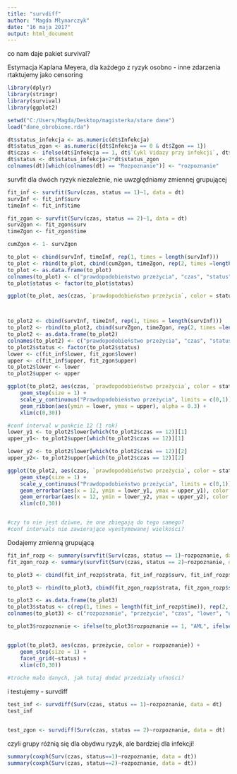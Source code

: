 ---
title: "survdiff"
author: "Magda Młynarczyk"
date: "16 maja 2017"
output: html_document
---
co nam daje pakiet survival?

Estymacja Kaplana Meyera, dla każdego z ryzyk osobno - inne zdarzenia rtaktujemy jako censoring
```{r}
library(dplyr)
library(stringr)
library(survival)
library(ggplot2)

setwd("C:/Users/Magda/Desktop/magisterka/stare dane")
load("dane_obrobione.rda")

dt$status_infekcja <- as.numeric(dt$Infekcja)
dt$status_zgon <- as.numeric({dt$Infekcja == 0 & dt$Zgon == 1})
dt$czas <- ifelse(dt$Infekcja == 1, dt$`Cykl Vidazy przy infekcji`, dt$OS)
dt$status <- dt$status_infekcja+2*dt$status_zgon
colnames(dt)[which(colnames(dt) == "Rozpoznanie")] <- "rozpoznanie"
```

survfit dla dwóch ryzyk niezależnie, nie uwzględniamy zmiennej grupującej
```{r}
fit_inf <- survfit(Surv(czas, status == 1)~1, data = dt)
survInf <- fit_inf$surv
timeInf <- fit_inf$time

fit_zgon <- survfit(Surv(czas, status == 2)~1, data = dt)
survZgon <- fit_zgon$surv
timeZgon <- fit_zgon$time

cumZgon <- 1- survZgon

to_plot <- cbind(survInf, timeInf, rep(1, times = length(survInf)))
to_plot <- rbind(to_plot, cbind(cumZgon, timeZgon, rep(2, times =length(cumZgon))))
to_plot <- as.data.frame(to_plot)
colnames(to_plot) <- c("prawdopodobieństwo przeżycia", "czas", "status")
to_plot$status <- factor(to_plot$status)

ggplot(to_plot, aes(czas, `prawdopodobieństwo przeżycia`, color = status)) + geom_step(size = 1) + scale_y_continuous(breaks = seq(0,1, length.out = 5), "Prawdopodobieństwo przeżycia (infekcja)", sec.axis=sec_axis(~., name = "1-Prawdopodobieństwo przeżycia (zgon)"))



to_plot2 <- cbind(survInf, timeInf, rep(1, times = length(survInf)))
to_plot2 <- rbind(to_plot2, cbind(survZgon, timeZgon, rep(2, times =length(cumZgon))))
to_plot2 <- as.data.frame(to_plot2)
colnames(to_plot2) <- c("prawdopodobieństwo przeżycia", "czas", "status")
to_plot2$status <- factor(to_plot2$status)
lower <- c(fit_inf$lower, fit_zgon$lower)
upper <- c(fit_inf$upper, fit_zgon$upper)
to_plot2$lower <- lower
to_plot2$upper <- upper

ggplot(to_plot2, aes(czas, `prawdopodobieństwo przeżycia`, color = status)) + 
    geom_step(size = 1) + 
    scale_y_continuous("Prawdopodobieństwo przeżycia", limits = c(0,1)) +
    geom_ribbon(aes(ymin = lower, ymax = upper), alpha = 0.3) +
    xlim(c(0,30))

#conf interval w punkcie 12 (1 rok)
lower_y1 <- to_plot2$lower[which(to_plot2$czas == 12)][1]
upper_y1<- to_plot2$upper[which(to_plot2$czas == 12)][1]

lower_y2 <- to_plot2$lower[which(to_plot2$czas == 12)][2]
upper_y2<- to_plot2$upper[which(to_plot2$czas == 12)][2]

ggplot(to_plot2, aes(czas, `prawdopodobieństwo przeżycia`, color = status)) + 
    geom_step(size = 1) + 
    scale_y_continuous("Prawdopodobieństwo przeżycia", limits = c(0,1)) +
    geom_errorbar(aes(x = 12, ymin = lower_y1, ymax = upper_y1), color = "grey") +
    geom_errorbar(aes(x = 12, ymin = lower_y2, ymax = upper_y2), color = "grey") +
    xlim(c(0,30))


#czy to nie jest dziwne, że one zbiegają do tego samego?
#conf intervals nie zawierające wyestymowanej wielkości?

```

Dodajemy zmienną grupującą
```{r}
fit_inf_rozp <- summary(survfit(Surv(czas, status == 1)~rozpoznanie, data = dt))
fit_zgon_rozp <- summary(survfit(Surv(czas, status == 2)~rozpoznanie, data = dt))

to_plot3 <- cbind(fit_inf_rozp$strata, fit_inf_rozp$surv, fit_inf_rozp$time, fit_inf_rozp$lower, fit_inf_rozp$upper)

to_plot3 <- rbind(to_plot3, cbind(fit_zgon_rozp$strata, fit_zgon_rozp$surv, fit_zgon_rozp$time, fit_zgon_rozp$lower, fit_zgon_rozp$upper))

to_plot3 <- as.data.frame(to_plot3)
to_plot3$status <- c(rep(1, times = length(fit_inf_rozp$time)), rep(2, times = length(fit_zgon_rozp$time)))
colnames(to_plot3) <- c("rozpoznanie", "przeżycie", "czas", "lower", "upper", "status")

to_plot3$rozpoznanie <- ifelse(to_plot3$rozpoznanie == 1, "AML", ifelse(to_plot3$rozpoznanie == 2, "CMML", "MDS"))


ggplot(to_plot3, aes(czas, przeżycie, color = rozpoznanie)) + 
    geom_step(size = 1) +
    facet_grid(~status) +
    xlim(c(0,30))
    
#troche mało danych, jak tutaj dodać przedziały ufności?
```

i testujemy - survdiff
```{r}
test_inf <- survdiff(Surv(czas, status == 1)~rozpoznanie, data = dt)
test_inf


test_zgon <- survdiff(Surv(czas, status == 2)~rozpoznanie, data = dt)

```
czyli grupy różnią się dla obydwu ryzyk, ale bardziej dla infekcji!


```{r}
summary(coxph(Surv(czas, status==1)~rozpoznanie, data = dt))
summary(coxph(Surv(czas, status==2)~rozpoznanie, data = dt))

```
